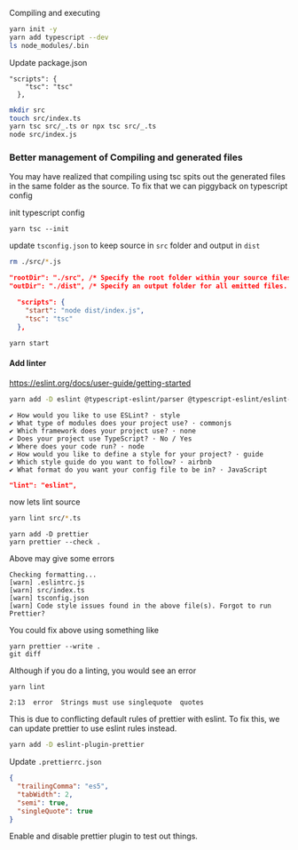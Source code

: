 Compiling and executing

```bash
yarn init -y
yarn add typescript --dev
ls node_modules/.bin
```

Update package.json

```
"scripts": {
    "tsc": "tsc"
  },
```

```sh
mkdir src
touch src/index.ts
yarn tsc src/_.ts or npx tsc src/_.ts
node src/index.js
```

### Better management of Compiling and generated files

You may have realized that compiling using tsc spits out the generated
files in the same folder as the source. To fix that we can piggyback on
typescript config

init typescript config

```
yarn tsc --init
```

update `tsconfig.json` to keep source in `src` folder and output in `dist`

```sh
rm ./src/*.js
```

```json
"rootDir": "./src", /* Specify the root folder within your source files. */
"outDir": "./dist", /* Specify an output folder for all emitted files. */
```

```json:title=package.json
  "scripts": {
    "start": "node dist/index.js",
    "tsc": "tsc"
  },
```

```bash
yarn start
```

#### Add linter

https://eslint.org/docs/user-guide/getting-started

```sh
yarn add -D eslint @typescript-eslint/parser @typescript-eslint/eslint-plugin
```

```
✔ How would you like to use ESLint? · style
✔ What type of modules does your project use? · commonjs
✔ Which framework does your project use? · none
✔ Does your project use TypeScript? · No / Yes
✔ Where does your code run? · node
✔ How would you like to define a style for your project? · guide
✔ Which style guide do you want to follow? · airbnb
✔ What format do you want your config file to be in? · JavaScript
```

```json:title=package.json
"lint": "eslint",
```

now lets lint source

```bash
yarn lint src/*.ts
```

```
yarn add -D prettier
yarn prettier --check .
```

Above may give some errors

```
Checking formatting...
[warn] .eslintrc.js
[warn] src/index.ts
[warn] tsconfig.json
[warn] Code style issues found in the above file(s). Forgot to run Prettier?
```

You could fix above using something like

```
yarn prettier --write .
git diff
```

Although if you do a linting, you would see an error

```
yarn lint
```

```lint
2:13  error  Strings must use singlequote  quotes
```

This is due to conflicting default rules of prettier with eslint. To fix this, we can update
prettier to use eslint rules instead.

```bash
yarn add -D eslint-plugin-prettier
```

Update `.prettierrc.json`

```json
{
  "trailingComma": "es5",
  "tabWidth": 2,
  "semi": true,
  "singleQuote": true
}
```

Enable and disable prettier plugin to test out things.
